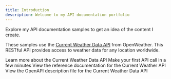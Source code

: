 ```yaml
---
title: Introduction
description: Welcome to my API documentation portfolio
---
```


Explore my API documentation samples to get an idea of the content I create.

These samples use the [Current Weather Data API](https://openweathermap.org/current) from OpenWeather. This RESTful API provides access to weather data for any location worldwide.

<CardGroup cols={2}>
  <Card title="Current Weather Data API overview" href="essentials/overview">
    Learn more about the Current Weather Data API
  </Card>
  <Card title="Get Started" href="tutorials/get-started">
    Make your first API call in a few minutes
  </Card>
  <Card title="API Reference" href="api-reference">
    View the reference documentation for the Current Weather API
  </Card>
  <Card title="OpenAPI description file" href="https://github.com/ahervy/api-docs/blob/main/api-reference/openapi.yaml">
  View the OpenAPI description file for the Current Weather Data API
</Card>
</CardGroup>